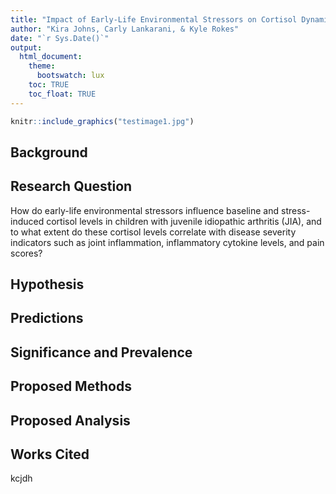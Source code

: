 ```yaml
---
title: "Impact of Early-Life Environmental Stressors on Cortisol Dynamics and Disease Severity in Juvenile Idiopathic Arthritis"
author: "Kira Johns, Carly Lankarani, & Kyle Rokes"
date: "`r Sys.Date()`"
output: 
  html_document:
    theme:
      bootswatch: lux
    toc: TRUE
    toc_float: TRUE
---
```


```r
knitr::include_graphics("testimage1.jpg")
```


## Background



## **Research Question**
How do early-life environmental stressors influence baseline and stress-induced cortisol levels in children with juvenile idiopathic arthritis (JIA), and to what extent do these cortisol levels correlate with disease severity indicators such as joint inflammation, inflammatory cytokine levels, and pain scores?



## Hypothesis



## Predictions



## Significance and Prevalence



## Proposed Methods



## Proposed Analysis



## Works Cited


kcjdh


